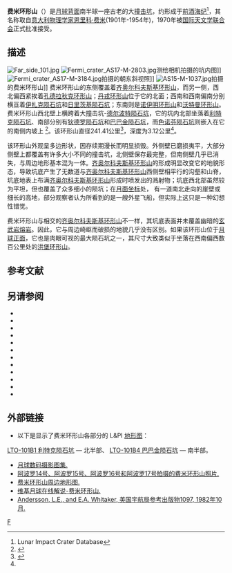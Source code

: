 {{Coord|19.61|S|123.24|E|globe:Moon|nogoogle=1|noosm=1|display=title}}
{{lunar crater data|
 image=Fermi crater 3121 med.jpg|240px|
 caption=[[月球轨道器3号|月球轨道器3号]]拍摄，右侧部分是[[齐奥尔科夫斯基环形山|齐奥尔科夫斯基环形山]]|
 latitude=19.61|
 N_or_S=S|
 longitude=123.24|
 E_or_W=E|
 diameter=241.41公里|
 depth=3.12公里|
 colong=240|
 eponym=[[恩里科·费米|恩里科·费米]]}}
'''费米环形山'''（{{lang-en|Fermi}}）是[[月球背面|月球背面]]南半球一座古老的大[[撞击坑|撞击坑]]，约形成于[[前酒海纪|前酒海纪]]<ref name=LICD>Lunar Impact Crater Database</ref>，其名称取自[[意大利|意大利]][[物理学家|物理学家]][[恩里科·费米|恩里科·费米]](1901年-1954年)，1970年被[[国际天文学联合会|国际天文学联合会]]正式批准接受。

==描述==
[[Image:Far_side_101.jpg|thumb]]
[[Image:Fermi_crater_AS17-M-2803.jpg|thumb]]测绘相机拍摄的坑内图]]
[[Image:Fermi_crater_AS17-M-3184.jpg|thumb]]拍摄的朝东斜视照]]
[[Image:AS15-M-1037.jpg|thumb]]拍摄的费米环形山]]
费米环形山的东侧覆盖着[[齐奥尔科夫斯基环形山|齐奥尔科夫斯基环形山]]，而另一侧，西北偏西紧挨着[[孔德拉秋克环形山|孔德拉秋克环形山]]；[[丹戎环形山|丹戎环形山]]位于它的北面；西南和西南偏南分别横亘着[[伊扎克陨石坑|伊扎克陨石坑]]和[[日里茨基陨石坑|日里茨基陨石坑]]；东南则是[[诺伊明环形山|诺伊明环形山]]和[[沃特曼陨石坑|沃特曼环形山]]。费米环形山西北壁上横跨着大撞击坑-[[德尔波特陨石坑|德尔波特陨石坑]]，它的坑内北部坐落着[[利特克陨石坑|利特克陨石坑]]、南部分别有[[狄德罗陨石坑|狄德罗陨石坑]]和[[巴巴金陨石坑|巴巴金陨石坑]]，而[[色诺芬陨石坑|色诺芬陨石坑]]则嵌入在它的南侧内坡上
<ref>{{Cite web |url=http://planetarynames.wr.usgs.gov/images/Lunar/lac_101_wac.pdf |title=Crater Fermi on LAC-101 map |accessdate=2016-07-23 |archive-date=2016-12-13 |archive-url=https://web.archive.org/web/20161213042306/https://planetarynames.wr.usgs.gov/images/Lunar/lac_101_wac.pdf |dead-url=no }}</ref>。该环形山直径241.41公里<ref name="IAU">{{Cite web |url=http://planetarynames.wr.usgs.gov/Feature/1940 |title=Directory of the International Astronomical Union |access-date=2016-07-23 |archive-date=2019-12-07 |archive-url=https://web.archive.org/web/20191207175307/https://planetarynames.wr.usgs.gov/Feature/1940 |dead-url=no }}</ref>，深度为3.12公里<ref name="LICD"/>。

该环形山外观呈多边形状，因存续期漫长而明显损毁。外侧壁已磨损夷平，大部分侧壁上都覆盖有许多大小不同的撞击坑，北侧壁保存最完整，但南侧壁几乎已消失，与周边地形基本混为一体。[[齐奥尔科夫斯基环形山|齐奥尔科夫斯基环形山]]的形成明显改变它的地貌形态，导致坑底产生了无数道与[[齐奥尔科夫斯基环形山|齐奥尔科夫斯基环形山]]西侧壁相平行的沟壑和山脊，坑底地表上布满[[齐奥尔科夫斯基环形山|齐奥尔科夫斯基环形山]]形成时喷发出的溅射物；坑底西北部虽然较为平坦，但也覆盖了众多细小的陨坑；在[[月面坐标|月面坐标]]{{Coord|18.7|S|117.68|E|globe:Moon|nogoogle=1|noosm=1}}处，
有一道南北走向的崖壁或细长的高地，部分观察者认为所看到的是一艘外星飞船，但实际上这只是一种幻想性错觉。

费米环形山与相交的[[齐奥尔科夫斯基环形山|齐奥尔科夫斯基环形山]]不一样，其坑底表面并未覆盖幽暗的[[玄武岩|玄武岩]][[熔岩|熔岩]]。因此，它与周边崎岖而破损的地貌几乎没有区别。如果该环形山位于[[月球正面|月球正面]]，它也是肉眼可视的最大陨石坑之一，其尺寸大致类似于坐落在西南偏西数百公里处的[[洪堡环形山|洪堡环形山]]。

==参考文献==
{{Reflist}}

==另请参阅==
{{refbegin}}
* {{cite book
  | last1 = Andersson
  | first1 = L. E.
  | last2 = Whitaker
  | first2 = E. A.
  | authorlink2 = Ewen Whitaker
  | date = 1982
  | title = [[NASA|NASA]] Catalogue of Lunar Nomenclature
  | publisher = NASA RP-1097
  | ref = harv
  }}
* {{cite web
  | last = Blue
  | first = Jennifer
  | date = July 25, 2007
  | title = Gazetteer of Planetary Nomenclature
  | publisher = [[United_States_Geological_Survey|USGS]]
  | url = http://planetarynames.wr.usgs.gov/
  | accessdate = 2007-08-05
  | ref = harv
  | archive-date = 2015-05-26
  | archive-url = https://web.archive.org/web/20150526164842/http://planetarynames.wr.usgs.gov/
  | dead-url = no
  }}
* {{cite book
  | last1 = Bussey
  | first1 = B.
  | authorlink1 = Ben Bussey
  | last2 = Spudis
  | first2 = P.
  | authorlink2 = Paul Spudis
  | date = 2004
  | title = The Clementine Atlas of the Moon
  | publisher = Cambridge University Press
  | location = New York
  | isbn = 978-0-521-81528-4
  | ref = harv
  }}
* {{cite book
  | last1 = Cocks
  | first1 = Elijah E.
  | last2 = Cocks
  | first2 = Josiah C.
  | date = 1995
  | title = Who's Who on the Moon: A Biographical Dictionary of Lunar Nomenclature
  | url = https://archive.org/details/isbn_9780936389271
  | publisher = Tudor Publishers
  | isbn = 978-0-936389-27-1
  | ref = harv
  }}
* {{cite web
  | last = McDowell
  | first = Jonathan
  | date = July 15, 2007
  | url = http://host.planet4589.org/astro/lunar/
  | title = Lunar Nomenclature
  | publisher = Jonathan's Space Report
  | accessdate = 2007-10-24
  | ref = harv
  | archive-date = 2015-01-12
  | archive-url = https://web.archive.org/web/20150112233439/http://host.planet4589.org/astro/lunar/
  | dead-url = no
  }}
* {{cite journal| last1 = Menzel| first1 = D. H.| last2 = Minnaert| first2 = M.| last3 = Levin| first3 = B.| last4 = Dollfus| first4 = A.| last5 = Bell| first5 = B.| title = Report on Lunar Nomenclature by the Working Group of Commission 17 of the IAU| doi = 10.1007/BF00171763| journal = Space Science Reviews| volume = 12| issue = 2| pages = 136–186| date = 1971| bibcode = 1971SSRv...12..136M| ref = harv}}
* {{cite book
  | first = Patrick
  | last = Moore
  | authorlink = Patrick Moore
  | date = 2001
  | title = On the Moon
  | url = https://archive.org/details/patrickmooreonmo00patr
  | publisher = Sterling Publishing Co.
  | isbn = 978-0-304-35469-6
  | ref = harv
  }}
* {{cite book
  | first = Fred W.
  | last = Price
  | date = 1988
  | title = The Moon Observer's Handbook
  | publisher = Cambridge University Press
  | isbn = 978-0-521-33500-3
  | ref = harv
  }}
* {{cite book
  | last = Rükl
  | first = Antonín
  | authorlink = Antonín Rükl
  | date = 1990
  | title = Atlas of the Moon
  | publisher = Kalmbach Books
  | isbn = 978-0-913135-17-4
  | ref = harv
  }}
* {{cite book
  | last = Webb
  | first = Rev. T. W.
  | authorlink = Thomas William Webb
  | date = 1962
  | title = Celestial Objects for Common Telescopes
  | url = https://archive.org/details/celestialobjects00webb
  | edition = 6th revised
  | publisher = Dover
  | isbn = 978-0-486-20917-3
  | ref = harv
  }}
* {{cite book
  | first = Ewen A.
  | last = Whitaker
  | authorlink = Ewen Whitaker
  | date = 1999
  | title = Mapping and Naming the Moon
  | publisher = Cambridge University Press
  | isbn = 978-0-521-62248-6
  | ref = harv
  }}
* {{cite book
  | first = Peter T.
  | last = Wlasuk
  | date = 2000
  | title = Observing the Moon
  | publisher = Springer
  | isbn = 978-1-85233-193-1
  | ref = harv
 }}
{{refend}}

==外部链接==
*以下是显示了费米环形山各部分的 L&PI [[地形图|地形图]]：
[http://www.lpi.usra.edu/resources/mapcatalog/LTO/lto101b1_1/ LTO-101B1 利特克陨石坑] {{Wayback|url=http://www.lpi.usra.edu/resources/mapcatalog/LTO/lto101b1_1/ |date=20201127013318 }} — 北半部、
[http://www.lpi.usra.edu/resources/mapcatalog/LTO/lto101b4_2/ LTO-101B4 巴巴金陨石坑] {{Wayback|url=http://www.lpi.usra.edu/resources/mapcatalog/LTO/lto101b4_2/ |date=20160407064543 }} — 南半部。
*[http://www.lpi.usra.edu/resources/lunar_orbiter/bin/srch_nam.shtml?Fermi%7C0 月球数码摄影图集.] {{Wayback|url=http://www.lpi.usra.edu/resources/lunar_orbiter/bin/srch_nam.shtml?Fermi%7C0 |date=20201127014951 }}
*[http://www.lpi.usra.edu/resources/apollo/search/feature/?feature=Fermi 阿波罗14号、阿波罗15号、阿波罗16号和阿波罗17号拍摄的费米环形山照片.] {{Wayback|url=http://www.lpi.usra.edu/resources/apollo/search/feature/?feature=Fermi |date=20201127015504 }}
*[http://www.lpi.usra.edu/resources/mapcatalog/LTO/lto101b1_1/ 费米环形山周边地形图.] {{Wayback|url=http://www.lpi.usra.edu/resources/mapcatalog/LTO/lto101b1_1/ |date=20201127013318 }}
*[http://the-moon.wikispaces.com/Fermi 维基月球在线解说-费米环形山.] {{Wayback|url=http://the-moon.wikispaces.com/Fermi |date=20180530154236 }}
*[http://planet4589.org/astro/lunar/RP-1097.pdf Andersson, L.E., and E.A. Whitaker, 美国宇航局参考出版物1097, 1982年10月.]{{Wayback|url=http://planet4589.org/astro/lunar/RP-1097.pdf |date=20141006125838 }}

[[Category:月球环形山|F]]
{{月球環形山 (C-F)}}